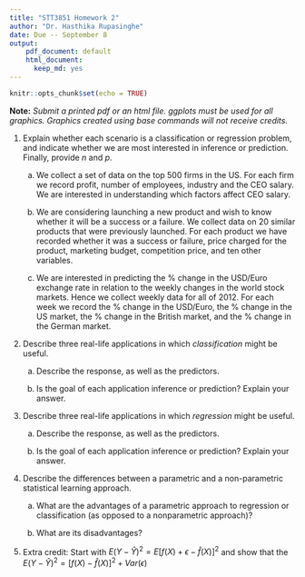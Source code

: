 ```yaml
---
title: "STT3851 Homework 2"
author: "Dr. Hasthika Rupasinghe"
date: Due -- September 8
output: 
    pdf_document: default
    html_document:
      keep_md: yes
---
```


```r
knitr::opts_chunk$set(echo = TRUE)
```

**Note:** *Submit a printed pdf or an html file. ggplots must be used for all graphics. Graphics created using base commands will not receive credits.* 

1) Explain whether each scenario is a classification or regression problem, and indicate whether we are most interested in inference or prediction. Finally, provide $n$ and $p$.

    (a) We collect a set of data on the top 500 firms in the US. For each firm we record profit, number of employees, industry and the CEO salary. We are interested in understanding which factors affect CEO salary.

    (b) We are considering launching a new product and wish to know
whether it will be a success or a failure. We collect data on 20
similar products that were previously launched. For each product we have recorded whether it was a success or failure, price
charged for the product, marketing budget, competition price,
and ten other variables.

    (c) We are interested in predicting the % change in the USD/Euro
exchange rate in relation to the weekly changes in the world
stock markets. Hence we collect weekly data for all of 2012. For
each week we record the % change in the USD/Euro, the %
change in the US market, the % change in the British market,
and the % change in the German market.


2) Describe three real-life applications in which *classification* might
be useful. 

    a) Describe the response, as well as the predictors. 
    
    b) Is the goal of each application inference or prediction? Explain your answer.

3) Describe three real-life applications in which *regression* might
be useful.

    a) Describe the response, as well as the predictors. 
    
    b) Is the goal of each application inference or prediction? Explain your answer.
    
    
3) Describe the differences between a parametric and a non-parametric
statistical learning approach. 

    a) What are the advantages of a parametric approach to regression or classification (as opposed to a nonparametric approach)? 
  
    b) What are its disadvantages?

4) Extra credit: Start with $E(Y-\hat{Y})^2 = E[f(X) + \epsilon - \hat{f}(X)]^2$ and show that the $E(Y-\hat{Y})^2 = [f(X)-\hat{f}(X)]^2 + Var(\epsilon)$
